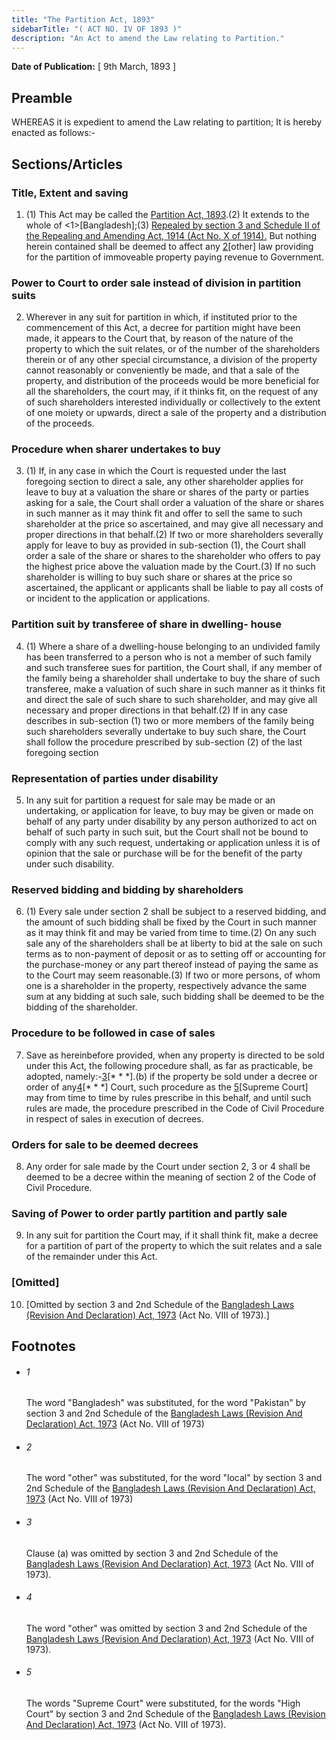 ```yaml
---
title: "The Partition Act, 1893"
sidebarTitle: "( ACT NO. IV OF 1893 )"
description: "An Act to amend the Law relating to Partition."
---
```


**Date of Publication:** [ 9th March, 1893 ]

## Preamble

WHEREAS it is expedient to amend the Law relating to partition; It is hereby enacted as follows:-

## Sections/Articles

### Title, Extent and saving

1. (1) This Act may be called the [Partition Act, 1893](/act-68.html "Partition Act, 1893").(2) It extends to the whole of <1>[Bangladesh];(3) [Repealed by section 3 and Schedule II of the Repealing and Amending Act, 1914 (Act No. X of 1914).](4) But nothing herein contained shall be deemed to affect any [2](3)[other] law providing for the partition of immoveable property paying revenue to Government.

### Power to Court to order sale instead of division in partition suits

2. Wherever in any suit for partition in which, if instituted prior to the commencement of this Act, a decree for partition might have been made, it appears to the Court that, by reason of the nature of the property to which the suit relates, or of the number of the shareholders therein or of any other special circumstance, a division of the property cannot reasonably or conveniently be made, and that a sale of the property, and distribution of the proceeds would be more beneficial for all the shareholders, the court may, if it thinks fit, on the request of any of such shareholders interested individually or collectively to the extent of one moiety or upwards, direct a sale of the property and a distribution of the proceeds.

### Procedure when sharer undertakes to buy

3. (1) If, in any case in which the Court is requested under the last foregoing section to direct a sale, any other shareholder applies for leave to buy at a valuation the share or shares of the party or parties asking for a sale, the Court shall order a valuation of the share or shares in such manner as it may think fit and offer to sell the same to such shareholder at the price so ascertained, and may give all necessary and proper directions in that behalf.(2) If two or more shareholders severally apply for leave to buy as provided in sub-section (1), the Court shall order a sale of the share or shares to the shareholder who offers to pay the highest price above the valuation made by the Court.(3) If no such shareholder is willing to buy such share or shares at the price so ascertained, the applicant or applicants shall be liable to pay all costs of or incident to the application or applications.

### Partition suit by transferee of share in dwelling- house

4. (1) Where a share of a dwelling-house belonging to an undivided family has been transferred to a person who is not a member of such family and such transferee sues for partition, the Court shall, if any member of the family being a shareholder shall undertake to buy the share of such transferee, make a valuation of such share in such manner as it thinks fit and direct the sale of such share to such shareholder, and may give all necessary and proper directions in that behalf.(2) If in any case describes in sub-section (1) two or more members of the family being such shareholders severally undertake to buy such share, the Court shall follow the procedure prescribed by sub-section (2) of the last foregoing section

### Representation of parties under disability

5. In any suit for partition a request for sale may be made or an undertaking, or application for leave, to buy may be given or made on behalf of any party under disability by any person authorized to act on behalf of such party in such suit, but the Court shall not be bound to comply with any such request, undertaking or application unless it is of opinion that the sale or purchase will be for the benefit of the party under such disability.

### Reserved bidding and bidding by shareholders

6. (1) Every sale under section 2 shall be subject to a reserved bidding, and the amount of such bidding shall be fixed by the Court in such manner as it may think fit and may be varied from time to time.(2) On any such sale any of the shareholders shall be at liberty to bid at the sale on such terms as to non-payment of deposit or as to setting off or accounting for the purchase-money or any part thereof instead of paying the same as to the Court may seem reasonable.(3) If two or more persons, of whom one is a shareholder in the property, respectively advance the same sum at any bidding at such sale, such bidding shall be deemed to be the bidding of the shareholder.

### Procedure to be followed in case of sales

7. Save as hereinbefore provided, when any property is directed to be sold under this Act, the following procedure shall, as far as practicable, be adopted, namely:-[3](1)[\* \* \*].(b) if the property be sold under a decree or order of any[4](2)[\* \* \*] Court, such procedure as the [5](3)[Supreme Court] may from time to time by rules prescribe in this behalf, and until such rules are made, the procedure prescribed in the Code of Civil Procedure in respect of sales in execution of decrees.

### Orders for sale to be deemed decrees

8. Any order for sale made by the Court under section 2, 3 or 4 shall be deemed to be a decree within the meaning of section 2 of the Code of Civil Procedure.

### Saving of Power to order partly partition and partly sale

9. In any suit for partition the Court may, if it shall think fit, make a decree for a partition of part of the property to which the suit relates and a sale of the remainder under this Act.

### [Omitted]

10. [Omitted by section 3 and 2nd Schedule of the [Bangladesh Laws (Revision And Declaration) Act, 1973](/act-430.html "Bangladesh Laws (Revision And Declaration) Act, 1973") (Act No. VIII of 1973).]

## Footnotes

- ###### 1

  The word "Bangladesh" was substituted, for the word "Pakistan" by section 3 and 2nd Schedule of the [Bangladesh Laws (Revision And Declaration) Act, 1973](/act-430.html "Bangladesh Laws (Revision And Declaration) Act, 1973") (Act No. VIII of 1973)

- ###### 2

  The word "other" was substituted, for the word "local" by section 3 and 2nd Schedule of the [Bangladesh Laws (Revision And Declaration) Act, 1973](/act-430.html "Bangladesh Laws (Revision And Declaration) Act, 1973") (Act No. VIII of 1973)

- ###### 3

  Clause (a) was omitted by section 3 and 2nd Schedule of the [Bangladesh Laws (Revision And Declaration) Act, 1973](/act-430.html "Bangladesh Laws (Revision And Declaration) Act, 1973") (Act No. VIII of 1973).

- ###### 4

  The word "other" was omitted by section 3 and 2nd Schedule of the [Bangladesh Laws (Revision And Declaration) Act, 1973](/act-430.html "Bangladesh Laws (Revision And Declaration) Act, 1973") (Act No. VIII of 1973).

- ###### 5

  The words "Supreme Court" were substituted, for the words "High Court" by section 3 and 2nd Schedule of the [Bangladesh Laws (Revision And Declaration) Act, 1973](/act-430.html "Bangladesh Laws (Revision And Declaration) Act, 1973") (Act No. VIII of 1973).
